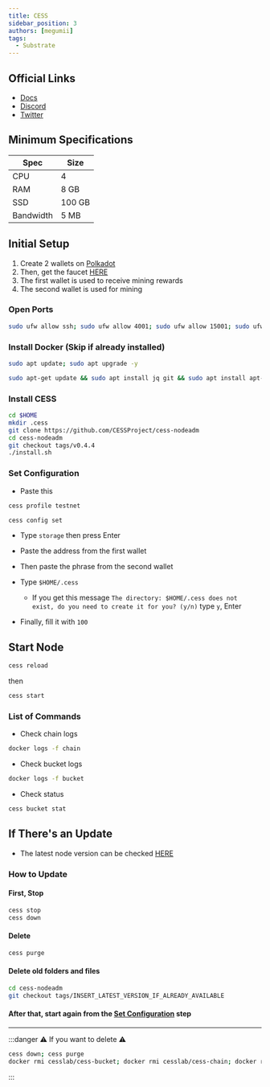 ```yaml
---
title: CESS
sidebar_position: 3
authors: [megumii]
tags:
  - Substrate
---
```


## Official Links
- [Docs](https://docs.cess.cloud/cess-build-book/storage-miner)
- [Discord](https://discord.gg/mj3u57BkDv)
- [Twitter](https://twitter.com/CESS_Storage)


## Minimum Specifications

| Spec | Size |
|----------|----------|
| CPU | 4 |
| RAM | 8 GB |
| SSD | 100 GB |
| Bandwidth | 5 MB |

## Initial Setup

1. Create 2 wallets on [Polkadot](https://polkadot.js.org/apps/?rpc=wss%3A%2F%2Ftestnet-rpc1.cess.cloud%2Fws%2F#/accounts)
2. Then, get the faucet [HERE](https://testnet-faucet.cess.cloud/)
3. The first wallet is used to receive mining rewards
4. The second wallet is used for mining

### Open Ports

```bash
sudo ufw allow ssh; sudo ufw allow 4001; sudo ufw allow 15001; sudo ufw enable
```

### Install Docker (Skip if already installed)

```bash
sudo apt update; sudo apt upgrade -y
```

```bash
sudo apt-get update && sudo apt install jq git && sudo apt install apt-transport-https ca-certificates curl software-properties-common -y && curl -fsSL https://download.docker.com/linux/ubuntu/gpg | sudo apt-key add - && sudo add-apt-repository "deb [arch=amd64] https://download.docker.com/linux/ubuntu focal stable" && sudo apt-get install docker-ce docker-ce-cli containerd.io docker-compose-plugin -y
```

### Install CESS

```bash
cd $HOME
mkdir .cess
git clone https://github.com/CESSProject/cess-nodeadm
cd cess-nodeadm
git checkout tags/v0.4.4
./install.sh
```

### Set Configuration

- Paste this

```bash
cess profile testnet
```

```bash
cess config set
```

- Type `storage` then press Enter

- Paste the address from the first wallet

- Then paste the phrase from the second wallet

- Type `$HOME/.cess`

  - If you get this message `The directory: $HOME/.cess does not exist, do you need to create it for you? (y/n)` type `y`, Enter

- Finally, fill it with `100`

## Start Node

```bash
cess reload
```

then

```bash
cess start
```

### List of Commands

- Check chain logs

```bash
docker logs -f chain
```

- Check bucket logs

```bash
docker logs -f bucket
```

- Check status

```bash
cess bucket stat
```

## If There's an Update

- The latest node version can be checked [HERE](https://github.com/CESSProject/cess-nodeadm/tags)

### How to Update

#### First, Stop

```bash
cess stop
cess down
```

#### Delete

```bash
cess purge
```

#### Delete old folders and files

```bash
cd cess-nodeadm
git checkout tags/INSERT_LATEST_VERSION_IF_ALREADY_AVAILABLE
```

#### After that, start again from the [Set Configuration](#set-configuration) step

---

:::danger
⚠️ If you want to delete ⚠️


```bash
cess down; cess purge
docker rmi cesslab/cess-bucket; docker rmi cesslab/cess-chain; docker rmi cesslab/config-gen; docker rmi containrrr/watchtower
```

:::
